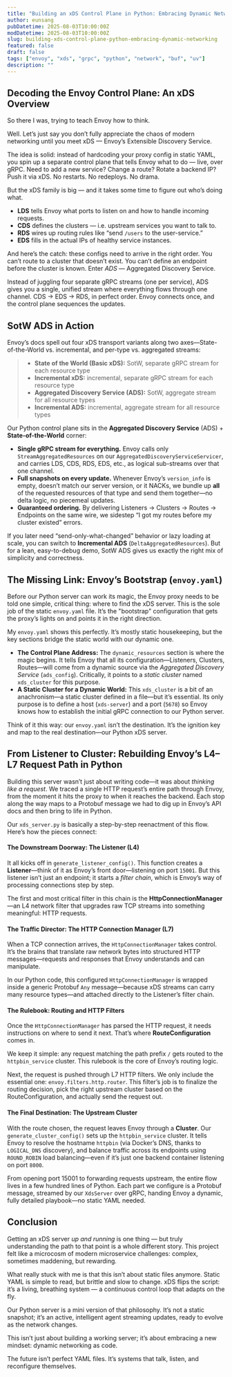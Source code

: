 ```yaml
---
title: "Building an xDS Control Plane in Python: Embracing Dynamic Networking"
author: eunsang
pubDatetime: 2025-08-03T10:00:00Z
modDatetime: 2025-08-03T10:00:00Z
slug: building-xds-control-plane-python-embracing-dynamic-networking
featured: false
draft: false
tags: ["envoy", "xds", "grpc", "python", "network", "buf", "uv"]
description: ""
--- 
```


## Decoding the Envoy Control Plane: An xDS Overview

So there I was, trying to teach Envoy how to think.

Well. Let’s just say you don’t fully appreciate the chaos of modern networking until you meet xDS — Envoy’s Extensible Discovery Service.

The idea is solid: instead of hardcoding your proxy config in static YAML, you spin up a separate control plane that tells Envoy what to do — live, over gRPC. Need to add a new service? Change a route? Rotate a backend IP? Push it via xDS. No restarts. No redeploys. No drama.

But the xDS family is big — and it takes some time to figure out who’s doing what.

* **LDS** tells Envoy what ports to listen on and how to handle incoming requests.
* **CDS** defines the clusters — i.e. upstream services you want to talk to.
* **RDS** wires up routing rules like “send `/users` to the user-service.”
* **EDS** fills in the actual IPs of healthy service instances.

And here’s the catch: these configs need to arrive in the right order. You can’t route to a cluster that doesn’t exist. You can’t define an endpoint before the cluster is known. Enter *ADS* — Aggregated Discovery Service.

Instead of juggling four separate gRPC streams (one per service), ADS gives you a single, unified stream where everything flows through one channel. CDS → EDS → RDS, in perfect order. Envoy connects once, and the control plane sequences the updates.

## SotW ADS in Action

Envoy’s docs spell out four xDS transport variants along two axes—State-of-the-World vs. incremental, and per-type vs. aggregated streams:

> * **State of the World (Basic xDS):** SotW, separate gRPC stream for each resource type
> * **Incremental xDS:** incremental, separate gRPC stream for each resource type
> * **Aggregated Discovery Service (ADS):** SotW, aggregate stream for all resource types
> * **Incremental ADS:** incremental, aggregate stream for all resource types

Our Python control plane sits in the **Aggregated Discovery Service** (ADS) + **State-of-the-World** corner:

* **Single gRPC stream for everything.** Envoy calls only `StreamAggregatedResources` on our `AggregatedDiscoveryServiceServicer`, and carries LDS, CDS, RDS, EDS, etc., as logical sub-streams over that one channel.
* **Full snapshots on every update.** Whenever Envoy’s `version_info` is empty, doesn’t match our server version, or it NACKs, we bundle up **all** of the requested resources of that type and send them together—no delta logic, no piecemeal updates.
* **Guaranteed ordering.** By delivering Listeners → Clusters → Routes → Endpoints on the same wire, we sidestep “I got my routes before my cluster existed” errors.

If you later need “send-only-what-changed” behavior or lazy loading at scale, you can switch to **Incremental ADS** (`DeltaAggregatedResources`). But for a lean, easy-to-debug demo, SotW ADS gives us exactly the right mix of simplicity and correctness.

## The Missing Link: Envoy’s Bootstrap (`envoy.yaml`)

Before our Python server can work its magic, the Envoy proxy needs to be told one simple, critical thing: where to find the xDS server. This is the sole job of the static `envoy.yaml` file. It’s the "bootstrap" configuration that gets the proxy’s lights on and points it in the right direction.

My `envoy.yaml` shows this perfectly. It’s mostly static housekeeping, but the key sections bridge the static world with our dynamic one.

* **The Control Plane Address:** The `dynamic_resources` section is where the magic begins. It tells Envoy that all its configuration—Listeners, Clusters, Routes—will come from a dynamic source via the *Aggregated Discovery Service* (`ads_config`). Critically, it points to a *static cluster* named `xds_cluster` for this purpose.
* **A Static Cluster for a Dynamic World:** This `xds_cluster` is a bit of an anachronism—a static cluster defined in a file—but it’s essential. Its only purpose is to define a host (`xds-server`) and a port (`5678`) so Envoy knows how to establish the initial gRPC connection to our Python server.

Think of it this way: our `envoy.yaml` isn’t the destination. It’s the ignition key and map to the real destination—our Python xDS server.

## From Listener to Cluster: Rebuilding Envoy’s L4–L7 Request Path in Python

Building this server wasn’t just about writing code—it was about *thinking like a request*. We traced a single HTTP request’s entire path through Envoy, from the moment it hits the proxy to when it reaches the backend. Each stop along the way maps to a Protobuf message we had to dig up in Envoy’s API docs and then bring to life in Python.

Our `xds_server.py` is basically a step-by-step reenactment of this flow. Here’s how the pieces connect:

#### The Downstream Doorway: The Listener (L4)

It all kicks off in `generate_listener_config()`. This function creates a **Listener**—think of it as Envoy’s front door—listening on port `15001`. But this listener isn’t just an endpoint; it starts a *filter chain*, which is Envoy’s way of processing connections step by step.

The first and most critical filter in this chain is the **HttpConnectionManager**—an L4 network filter that upgrades raw TCP streams into something meaningful: HTTP requests.

#### The Traffic Director: The HTTP Connection Manager (L7)

When a TCP connection arrives, the `HttpConnectionManager` takes control. It’s the brains that translate raw network bytes into structured HTTP messages—requests and responses that Envoy understands and can manipulate.

In our Python code, this configured `HttpConnectionManager` is wrapped inside a generic Protobuf `Any` message—because xDS streams can carry many resource types—and attached directly to the Listener’s filter chain.

#### The Rulebook: Routing and HTTP Filters

Once the `HttpConnectionManager` has parsed the HTTP request, it needs instructions on where to send it next. That’s where **RouteConfiguration** comes in.

We keep it simple: any request matching the path prefix `/` gets routed to the `httpbin_service` cluster. This rulebook is the core of Envoy’s routing logic.

Next, the request is pushed through L7 HTTP filters. We only include the essential one: `envoy.filters.http.router`. This filter’s job is to finalize the routing decision, pick the right upstream cluster based on the RouteConfiguration, and actually send the request out.

#### The Final Destination: The Upstream Cluster

With the route chosen, the request leaves Envoy through a **Cluster**. Our `generate_cluster_config()` sets up the `httpbin_service` cluster. It tells Envoy to resolve the hostname `httpbin` (via Docker’s DNS, thanks to `LOGICAL_DNS` discovery), and balance traffic across its endpoints using `ROUND_ROBIN` load balancing—even if it’s just one backend container listening on port `8000`.

From opening port 15001 to forwarding requests upstream, the entire flow lives in a few hundred lines of Python. Each part we configure is a Protobuf message, streamed by our `XdsServer` over gRPC, handing Envoy a dynamic, fully detailed playbook—no static YAML needed.

## Conclusion

Getting an xDS server *up and running* is one thing — but truly understanding the path to that point is a whole different story. This project felt like a microcosm of modern microservice challenges: complex, sometimes maddening, but rewarding.

What really stuck with me is that this isn’t about static files anymore. Static YAML is simple to read, but brittle and slow to change. xDS flips the script: it’s a living, breathing system — a continuous control loop that adapts on the fly.

Our Python server is a mini version of that philosophy. It’s not a static snapshot; it’s an active, intelligent agent streaming updates, ready to evolve as the network changes.

This isn’t just about building a working server; it’s about embracing a new mindset: dynamic networking as code.

The future isn’t perfect YAML files. It’s systems that talk, listen, and reconfigure themselves.
